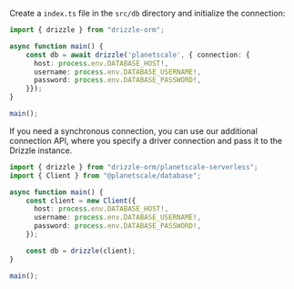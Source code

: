 Create a `index.ts` file in the `src/db` directory and initialize the connection:

```typescript copy"
import { drizzle } from "drizzle-orm";

async function main() {
    const db = await drizzle('planetscale', { connection: {
      host: process.env.DATABASE_HOST!,
      username: process.env.DATABASE_USERNAME!,
      password: process.env.DATABASE_PASSWORD!,
    }});
}

main();
```

If you need a synchronous connection, you can use our additional connection API, 
where you specify a driver connection and pass it to the Drizzle instance.

```typescript copy"
import { drizzle } from "drizzle-orm/planetscale-serverless";
import { Client } from "@planetscale/database";

async function main() {
    const client = new Client({
      host: process.env.DATABASE_HOST!,
      username: process.env.DATABASE_USERNAME!,
      password: process.env.DATABASE_PASSWORD!,
    });

    const db = drizzle(client);
}

main();
```
